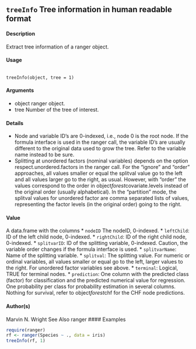 ## ``treeInfo`` Tree information in human readable format

#### Description

Extract tree information of a ranger object.

#### Usage
<pre><code>
treeInfo(object, tree = 1)
</code></pre>

#### Arguments
* object ranger object.
* tree Number of the tree of interest.

#### Details
* Node and variable ID’s are 0-indexed, i.e., node 0 is the root node. If the formula interface is used
in the ranger call, the variable ID’s are usually different to the original data used to grow the tree.
Refer to the variable name instead to be sure.
* Splitting at unordered factors (nominal variables) depends on the option respect.unordered.factors
in the ranger call. For the "ignore" and "order" approaches, all values smaller or equal the
splitval value go to the left and all values larger go to the right, as usual. However, with "order"
the values correspond to the order in object$forest$covariate.levels instead of the original
order (usually alphabetical). In the "partition" mode, the splitval values for unordered factor are
comma separated lists of values, representing the factor levels (in the original order) going to the
right.

#### Value
A data.frame with the columns
* ``nodeID`` The nodeID, 0-indexed.
* ``leftChild``: ID of the left child node, 0-indexed.
* ``rightChild``: ID of the right child node, 0-indexed.
* ``splitvarID``: ID of the splitting variable, 0-indexed. Caution, the variable order changes if the formula interface is used.
* ``splitvarName``: Name of the splitting variable.
* ``splitval``: The splitting value. For numeric or ordinal variables, all values smaller or equal go to the left, larger values to the right. For unordered factor variables see above.
* ``terminal``: Logical, TRUE for terminal nodes.
* ``prediction``: One column with the predicted class (factor) for classification and the predicted numerical value for regression. One probability per class for probability estimation in several columns. Nothing for survival, refer to object$forest$chf for the CHF node predictions.

#### Author(s)
Marvin N. Wright
See Also
ranger
#### Examples
```r
require(ranger)
rf <- ranger(Species ~ ., data = iris)
treeInfo(rf, 1)
```
